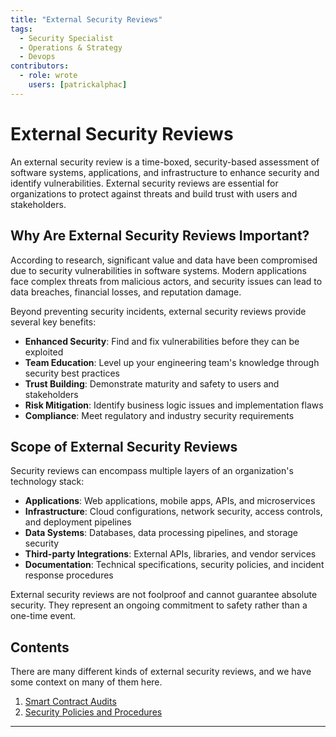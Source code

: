 ```yaml
---
title: "External Security Reviews"
tags:
  - Security Specialist
  - Operations & Strategy
  - Devops
contributors:
  - role: wrote
    users: [patrickalphac]
---
```



<TagProvider>
<TagFilter />

# External Security Reviews

<TagList tags={frontmatter.tags} />
<AttributionList contributors={frontmatter.contributors} />

An external security review is a time-boxed, security-based assessment of software systems, applications, and
infrastructure to enhance security and identify vulnerabilities. External security reviews are essential for
organizations to protect against threats and build trust with users and stakeholders.

## Why Are External Security Reviews Important?

According to research, significant value and data have been compromised due to security vulnerabilities in software
systems. Modern applications face complex threats from malicious actors, and security issues can lead to data breaches,
financial losses, and reputation damage.

Beyond preventing security incidents, external security reviews provide several key benefits:

- **Enhanced Security**: Find and fix vulnerabilities before they can be exploited
- **Team Education**: Level up your engineering team's knowledge through security best practices
- **Trust Building**: Demonstrate maturity and safety to users and stakeholders
- **Risk Mitigation**: Identify business logic issues and implementation flaws
- **Compliance**: Meet regulatory and industry security requirements

## Scope of External Security Reviews

Security reviews can encompass multiple layers of an organization's technology stack:

- **Applications**: Web applications, mobile apps, APIs, and microservices
- **Infrastructure**: Cloud configurations, network security, access controls, and deployment pipelines
- **Data Systems**: Databases, data processing pipelines, and storage security
- **Third-party Integrations**: External APIs, libraries, and vendor services
- **Documentation**: Technical specifications, security policies, and incident response procedures

External security reviews are not foolproof and cannot guarantee absolute security. They represent an ongoing commitment
to safety rather than a one-time event.

## Contents

There are many different kinds of external security reviews, and we have some context on many of them here.

1. [Smart Contract Audits](/external-security-reviews/smart-contracts/overview)
2. [Security Policies and Procedures](/external-security-reviews/security-policies-procedures)

---

</TagProvider>
<ContributeFooter />
